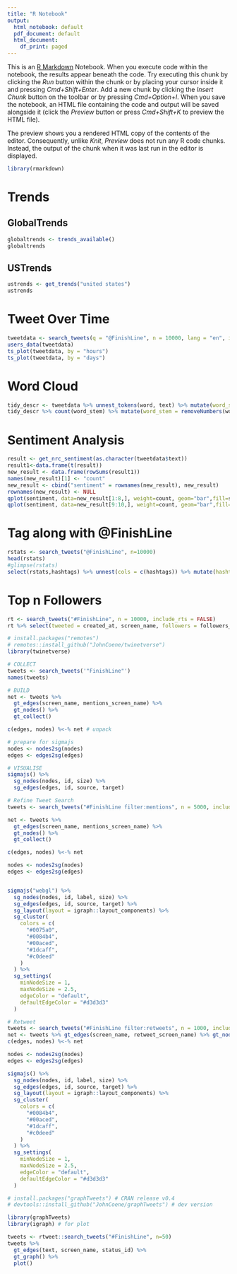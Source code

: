 ```yaml
---
title: "R Notebook"
output:
  html_notebook: default
  pdf_document: default
  html_document:
    df_print: paged
---
```


This is an [R Markdown](http://rmarkdown.rstudio.com) Notebook. When you execute code within the notebook, the results appear beneath the code. 
Try executing this chunk by clicking the *Run* button within the chunk or by placing your cursor inside it and pressing *Cmd+Shift+Enter*. 
Add a new chunk by clicking the *Insert Chunk* button on the toolbar or by pressing *Cmd+Option+I*.
When you save the notebook, an HTML file containing the code and output will be saved alongside it (click the *Preview* button or press *Cmd+Shift+K* to preview the HTML file). 

The preview shows you a rendered HTML copy of the contents of the editor. Consequently, unlike *Knit*, *Preview* does not run any R code chunks. Instead, the output of the chunk when it was last run in the editor is displayed.

```r
library(rmarkdown)
```


# Trends
 
## GlobalTrends
```r
globaltrends <- trends_available()
globaltrends
```
## USTrends
```r
ustrends <- get_trends("united states")
ustrends
```

# Tweet Over Time
```r
tweetdata <- search_tweets(q = "@FinishLine", n = 10000, lang = "en", include_rts = F)
users_data(tweetdata)
ts_plot(tweetdata, by = "hours")
ts_plot(tweetdata, by = "days")
```
# Word Cloud

```r
tidy_descr <- tweetdata %>% unnest_tokens(word, text) %>% mutate(word_stem = wordStem(word)) %>% anti_join(stop_words, by = "word") %>% filter(!grepl("\\.|http", word))
tidy_descr %>% count(word_stem) %>% mutate(word_stem = removeNumbers(word_stem)) %>% with(wordcloud(word_stem, n, max.words = 100, colors = palette_light()))
```


# Sentiment Analysis

```r
result <- get_nrc_sentiment(as.character(tweetdata$text))
result1<-data.frame(t(result))
new_result <- data.frame(rowSums(result1))
names(new_result)[1] <- "count"
new_result <- cbind("sentiment" = rownames(new_result), new_result)
rownames(new_result) <- NULL
qplot(sentiment, data=new_result[1:8,], weight=count, geom="bar",fill=sentiment)+ggtitle("finishline Sentiments")
qplot(sentiment, data=new_result[9:10,], weight=count, geom="bar",fill=sentiment)+ggtitle("finishline Sentiments")
```
# Tag along with @FinishLine
```r
rstats <- search_tweets("@FinishLine", n=10000) 
head(rstats)
#glimpse(rstats)
select(rstats,hashtags) %>% unnest(cols = c(hashtags)) %>% mutate(hashtags = tolower(hashtags)) %>% count(hashtags, sort=TRUE) %>% filter(hashtags != "rstats") %>% top_n(20)
```

# Top n Followers
```r
rt <- search_tweets("#FinishLine", n = 10000, include_rts = FALSE)
rt %>% select(tweeted = created_at, screen_name, followers = followers_count) %>% head(20) %>% kable() %>% column_spec(1:3, width = c("45%", "35%", "20%")) %>% kable_styling()
```
```r
# install.packages("remotes")
# remotes::install_github("JohnCoene/twinetverse")
library(twinetverse)

# COLLECT
tweets <- search_tweets('"FinishLine"')
names(tweets)

# BUILD
net <- tweets %>% 
  gt_edges(screen_name, mentions_screen_name) %>% 
  gt_nodes() %>% 
  gt_collect() 

c(edges, nodes) %<-% net # unpack

# prepare for sigmajs
nodes <- nodes2sg(nodes)
edges <- edges2sg(edges)

# VISUALISE
sigmajs() %>% 
  sg_nodes(nodes, id, size) %>% 
  sg_edges(edges, id, source, target)

```

```r
# Refine Tweet Search
tweets <- search_tweets("#FinishLine filter:mentions", n = 5000, include_rts = FALSE)

net <- tweets %>% 
  gt_edges(screen_name, mentions_screen_name) %>% 
  gt_nodes() %>% 
  gt_collect()

c(edges, nodes) %<-% net

nodes <- nodes2sg(nodes)
edges <- edges2sg(edges)


sigmajs("webgl") %>% 
  sg_nodes(nodes, id, label, size) %>% 
  sg_edges(edges, id, source, target) %>% 
  sg_layout(layout = igraph::layout_components) %>% 
  sg_cluster(
    colors = c(
      "#0075a0",
      "#0084b4",
      "#00aced",
      "#1dcaff",
      "#c0deed"
    )
  ) %>% 
  sg_settings(
    minNodeSize = 1,
    maxNodeSize = 2.5,
    edgeColor = "default",
    defaultEdgeColor = "#d3d3d3"
  )

```
```r
# Retweet 
tweets <- search_tweets("#FinishLine filter:retweets", n = 1000, include_rts = TRUE)
net <- tweets %>% gt_edges(screen_name, retweet_screen_name) %>% gt_nodes() %>% gt_collect() # collect
c(edges, nodes) %<-% net

nodes <- nodes2sg(nodes)
edges <- edges2sg(edges)

sigmajs() %>% 
  sg_nodes(nodes, id, label, size) %>% 
  sg_edges(edges, id, source, target) %>% 
  sg_layout(layout = igraph::layout_components) %>% 
  sg_cluster(
    colors = c(
      "#0084b4",
      "#00aced",
      "#1dcaff",
      "#c0deed"
    )
  ) %>% 
  sg_settings(
    minNodeSize = 1,
    maxNodeSize = 2.5,
    edgeColor = "default",
    defaultEdgeColor = "#d3d3d3"
  )


```

```r
# install.packages("graphTweets") # CRAN release v0.4
# devtools::install_github("JohnCoene/graphTweets") # dev version

library(graphTweets)
library(igraph) # for plot

tweets <- rtweet::search_tweets("#FinishLine", n=50)
tweets %>% 
  gt_edges(text, screen_name, status_id) %>% 
  gt_graph() %>% 
  plot()

```

